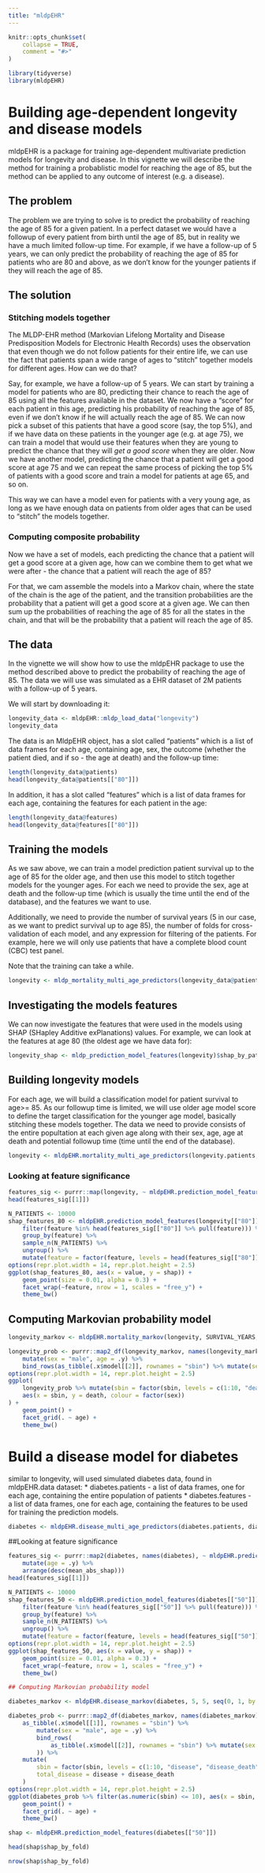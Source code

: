 ```yaml
---
title: "mldpEHR"
---
```


```r
knitr::opts_chunk$set(
    collapse = TRUE,
    comment = "#>"
)
```

```r
library(tidyverse)
library(mldpEHR)
```

# Building age-dependent longevity and disease models

mldpEHR is a package for training age-dependent multivariate prediction models for longevity and disease. In this vignette we will describe the method for training a probablistic model for reaching the age of 85, but the method can be applied to any outcome of interest (e.g. a disease). 

## The problem 

The problem we are trying to solve is to predict the probability of reaching the age of 85 for a given patient. In a perfect dataset we would have a followup of every patient from birth until the age of 85, but in reality we have a much limited follow-up time. For example, if we have a follow-up of 5 years, we can only predict the probability of reaching the age of 85 for patients who are 80 and above, as we don't know for the younger patients if they will reach the age of 85.

## The solution

### Stitching models together

The MLDP-EHR method (Markovian Lifelong Mortality and Disease Predisposition Models for Electronic Health Records) uses the observation that even though we do not follow patients for their entire life, we can use the fact that patients span a wide range of ages to "stitch" together models for different ages. How can we do that? 

Say, for example, we have a follow-up of 5 years. We can start by training a model for patients who are 80, predicting their chance to reach the age of 85 using all the features available in the dataset. We now have a "score" for each patient in this age, predicting his probability of reaching the age of 85, even if we don't know if he will actually reach the age of 85. We can now pick a subset of this patients that have a good score (say, the top 5%), and if we have data on these patients in the younger age (e.g. at age 75), we can train a model that would use their features when they are young to predict the chance that they will *get a good score* when they are older. Now we have another model, predicting the chance that a patient will get a good score at age 75 and we can repeat the same process of picking the top 5% of patients with a good score and train a model for patients at age 65, and so on.

This way we can have a model even for patients with a very young age, as long as we have enough data on patients from older ages that can be used to "stitch" the models together.

### Computing composite probability

Now we have a set of models, each predicting the chance that a patient will get a good score at a given age, how can we combine them to get what we were after - the chance that a patient will reach the age of 85? 

For that, we cam assemble the models into a Markov chain, where the state of the chain is the age of the patient, and the transition probabilities are the probability that a patient will get a good score at a given age. We can then sum up the probabilities of reaching the age of 85 for all the states in the chain, and that will be the probability that a patient will reach the age of 85.

## The data

In the vignette we will show how to use the mldpEHR package to use the method described above to predict the probability of reaching the age of 85. The data we will use was simulated as a EHR dataset of 2M patients with a follow-up of 5 years. 

We will start by downloading it:

```r
longevity_data <- mldpEHR::mldp_load_data("longevity")
longevity_data
```

The data is an MldpEHR object, has a slot called "patients" which is a list of data frames for each age, containing age, sex, the outcome (whether the patient died, and if so - the age at death) and the follow-up time: 

```r
length(longevity_data@patients)
head(longevity_data@patients[["80"]])
```

In addition, it has a slot called "features" which is a list of data frames for each age, containing the features for each patient in the age:

```r
length(longevity_data@features)
head(longevity_data@features[["80"]])
```

## Training the models

As we saw above, we can train a model prediction patient survival up to the age of 85 for the older age, and then use this model to stitch together models for the younger ages. For each we need to provide the sex, age at death and the follow-up time (which is usually the time until the end of the database), and the features we want to use.

Additionally, we need to provide the number of survival years (5 in our case, as we want to predict survival up to age 85), the number of folds for cross-validation of each model, and any expression for filtering of the patients. For example, here we will only use patients that have a complete blood count (CBC) test panel.

Note that the training can take a while.

```r
longevity <- mldp_mortality_multi_age_predictors(longevity_data@patients, longevity_data@features, survival_years = 5, nfolds = 5, required_conditions = "has_cbc")
```

## Investigating the models features

We can now investigate the features that were used in the models using SHAP (SHapley Additive exPlanations) values. For example, we can look at the features at age 80 (the oldest age we have data for):

```r
longevity_shap <- mldp_prediction_model_features(longevity)$shap_by_patient
```






<!-- #region tags=[] -->
## Building longevity models
For each age, we will build a classification model for patient survival to age>= 85. 
As our followup time is limited, we will use older age model score to define the target classification for the younger age model, basically stitching these models together.
The data we need to provide consists of the entire popultation at each given age along with their sex, age, age at death and potential followup time (time until the end of the database).



<!-- #endregion -->

```r
longevity <- mldpEHR.mortality_multi_age_predictors(longevity.patients, longevity.features, step = 5, nfolds = 5, required_conditions = "has_cbc")
```

<!-- #region tags=[] -->
### Looking at feature significance


<!-- #endregion -->

```r
features_sig <- purrr::map(longevity, ~ mldpEHR.prediction_model_features(.x)$summary %>% arrange(desc(mean_abs_shap)))
head(features_sig[[1]])
```

```r
N_PATIENTS <- 10000
shap_features_80 <- mldpEHR.prediction_model_features(longevity[["80"]])$shap_by_patient %>%
    filter(feature %in% head(features_sig[["80"]] %>% pull(feature))) %>%
    group_by(feature) %>%
    sample_n(N_PATIENTS) %>%
    ungroup() %>%
    mutate(feature = factor(feature, levels = head(features_sig[["80"]] %>% pull(feature))))
options(repr.plot.width = 14, repr.plot.height = 2.5)
ggplot(shap_features_80, aes(x = value, y = shap)) +
    geom_point(size = 0.01, alpha = 0.3) +
    facet_wrap(~feature, nrow = 1, scales = "free_y") +
    theme_bw()
```

## Computing Markovian probability model


```r
longevity_markov <- mldpEHR.mortality_markov(longevity, SURVIVAL_YEARS, STEP, seq(0, 1, by = 0.1), required_conditions = glue::glue("time >= as.Date('2005-01-01') & time < as.Date('2016-01-01')"))
```

```r
longevity_prob <- purrr::map2_df(longevity_markov, names(longevity_markov), ~ as_tibble(.x$model[[1]], rownames = "sbin") %>%
    mutate(sex = "male", age = .y) %>%
    bind_rows(as_tibble(.x$model[[2]], rownames = "sbin") %>% mutate(sex = "female", age = .y)))
options(repr.plot.width = 14, repr.plot.height = 2.5)
ggplot(
    longevity_prob %>% mutate(sbin = factor(sbin, levels = c(1:10, "death", "no_score"))),
    aes(x = sbin, y = death, colour = factor(sex))
) +
    geom_point() +
    facet_grid(. ~ age) +
    theme_bw()
```


# Build a disease model for diabetes
similar to longevity, will used simulated diabetes data, found in mldpEHR.data dataset:
* diabetes.patients - a list of data frames, one for each age, containing the entire population of patients
* diabetes.features - a list of data frames, one for each age, containing the features to be used for training the prediction models.


```r
diabetes <- mldpEHR.disease_multi_age_predictors(diabetes.patients, diabetes.features, step = 5, nfolds = 5, required_conditions = "has_cbc")
```

##Looking at feature significance

```r
features_sig <- purrr::map2(diabetes, names(diabetes), ~ mldpEHR.prediction_model_features(.x)$summary %>%
    mutate(age = .y) %>%
    arrange(desc(mean_abs_shap)))
head(features_sig[[1]])
```

```r
N_PATIENTS <- 10000
shap_features_50 <- mldpEHR.prediction_model_features(diabetes[["50"]])$shap_by_patient %>%
    filter(feature %in% head(features_sig[["50"]] %>% pull(feature))) %>%
    group_by(feature) %>%
    sample_n(N_PATIENTS) %>%
    ungroup() %>%
    mutate(feature = factor(feature, levels = head(features_sig[["50"]] %>% pull(feature))))
options(repr.plot.width = 14, repr.plot.height = 2.5)
ggplot(shap_features_50, aes(x = value, y = shap)) +
    geom_point(size = 0.01, alpha = 0.3) +
    facet_wrap(~feature, nrow = 1, scales = "free_y") +
    theme_bw()
```

```r
## Computing Markovian probability model
```

```r
diabetes_markov <- mldpEHR.disease_markov(diabetes, 5, 5, seq(0, 1, by = 0.1), required_conditions = glue::glue("time >= as.Date('2005-01-01') & time < as.Date('2016-01-01')"))
```

```r
diabetes_prob <- purrr::map2_df(diabetes_markov, names(diabetes_markov), ~
    as_tibble(.x$model[[1]], rownames = "sbin") %>%
        mutate(sex = "male", age = .y) %>%
        bind_rows(
            as_tibble(.x$model[[2]], rownames = "sbin") %>% mutate(sex = "female", age = .y)
        )) %>%
    mutate(
        sbin = factor(sbin, levels = c(1:10, "disease", "disease_death", "death", "no_score")),
        total_disease = disease + disease_death
    )
options(repr.plot.width = 14, repr.plot.height = 2.5)
ggplot(diabetes_prob %>% filter(as.numeric(sbin) <= 10), aes(x = sbin, y = total_disease, colour = factor(sex))) +
    geom_point() +
    facet_grid(. ~ age) +
    theme_bw()
```

```r
shap <- mldpEHR.prediction_model_features(diabetes[["50"]])
```

```r
head(shap$shap_by_fold)
```

```r
nrow(shap$shap_by_fold)
```

```r
```
